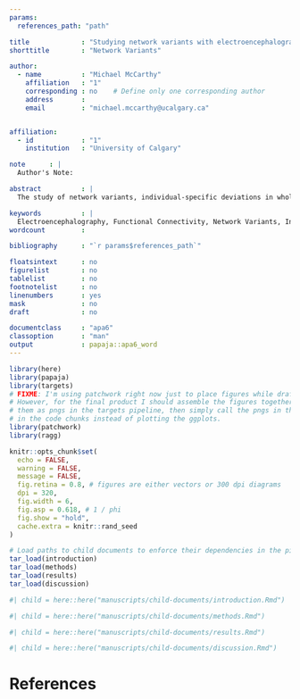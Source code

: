 ```yaml
---
params:
  references_path: "path"

title             : "Studying network variants with electroencephalography"
shorttitle        : "Network Variants"

author: 
  - name          : "Michael McCarthy"
    affiliation   : "1"
    corresponding : no    # Define only one corresponding author
    address       :
    email         : "michael.mccarthy@ucalgary.ca"


affiliation:
  - id            : "1"
    institution   : "University of Calgary"

note      : |
  Author's Note: 

abstract          : |
  The study of network variants, individual-specific deviations in whole brain functional network organization, is an area of growing interest in human neuroscience due to its relevance for understanding *how much* and *in which ways* whole brain functional networks differ between and within individuals. Previous research has used highly sampled functional magnetic resonance imaging (fMRI) data to study network variants, creating a considerable practical barrier due to the cost of this work. The proposed research explores the feasability of using a relatively cheaper neuroimaging modality, electroencephalography (EEG), to study network variants. Paralleling the respective developments in the functional magnetic resonance imaging literature, we first test how much data is needed to observe stable effects within an individual using repeated measures resting state EEG. After establishing the amount of data needed to observe stable effects within an individual, we will examine how whole brain functional networks differ between and within individuals using EEG source space functional connectivity analysis and measures of network similarity. Given the similarities between EEG and fMRI functional connectivity, we expect to find patterns of network variants similar to those found in fMRI studies. The proposed research accomplishes two important goals: First, it addresses several calls in the literature to explore alternative metrics and paradigms that may move us closer to understanding the neural causes of differences in behaviour. Second it lays the empirical groundwork for future neuroscience research seeking to study how whole brain functional networks differ between and within individuals using EEG.

keywords          : |
  Electroencephalography, Functional Connectivity, Network Variants, Individual Differences
wordcount         : 

bibliography      : "`r params$references_path`"

floatsintext      : no
figurelist        : no
tablelist         : no
footnotelist      : no
linenumbers       : yes
mask              : no
draft             : no

documentclass     : "apa6"
classoption       : "man"
output            : papaja::apa6_word
---
```


```r
library(here)
library(papaja)
library(targets)
# FIXME: I'm using patchwork right now just to place figures while drafting.
# However, for the final product I should assemble the figures together and save
# them as pngs in the targets pipeline, then simply call the pngs in the
# in the code chunks instead of plotting the ggplots.
library(patchwork)
library(ragg)

knitr::opts_chunk$set(
  echo = FALSE,
  warning = FALSE,
  message = FALSE,
  fig.retina = 0.8, # figures are either vectors or 300 dpi diagrams
  dpi = 320,
  fig.width = 6,
  fig.asp = 0.618, # 1 / phi
  fig.show = "hold",
  cache.extra = knitr::rand_seed
)

# Load paths to child documents to enforce their dependencies in the pipeline
tar_load(introduction)
tar_load(methods)
tar_load(results)
tar_load(discussion)
```

```r
#| child = here::here("manuscripts/child-documents/introduction.Rmd")
```

```r
#| child = here::here("manuscripts/child-documents/methods.Rmd")
```

```r
#| child = here::here("manuscripts/child-documents/results.Rmd")
```

```r
#| child = here::here("manuscripts/child-documents/discussion.Rmd")
```

\newpage

# References

\begingroup
\setlength{\parindent}{-0.5in}
\setlength{\leftskip}{0.5in}

<div id="refs" custom-style="Bibliography"></div>
\endgroup
